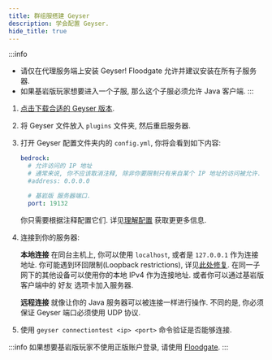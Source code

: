 ```yaml
---
title: 群组服搭建 Geyser
description: 学会配置 Geyser.
hide_title: true
---
```




:::info
- 请仅在代理服务端上安装 Geyser! Floodgate 允许并建议安装在所有子服务器.
- 如果基岩版玩家想要进入一个子服, 那么这个子服必须允许 <Versions platform="java"/> Java 客户端.
:::

1. [点击下载合适的 Geyser 版本](/download).
2. 将 Geyser 文件放入 `plugins` 文件夹, 然后重启服务器.
3. 打开 Geyser 配置文件夹内的 `config.yml`, 你将会看到如下内容:

    ```yaml
    bedrock:
      # 允许访问的 IP 地址
      # 通常来说, 你不应该取消注释, 除非你要限制只有来自某个 IP 地址的访问被允许.
      #address: 0.0.0.0

      # 基岩版 服务器端口.
      port: 19132
    ```
    你只需要根据注释配置它们.
    详见[理解配置](/wiki/geyser/understanding-the-config/) 获取更更多信息.

4. 连接到你的服务器:

   **本地连接**
   在同台主机上, 你可以使用 `localhost`, 或者是 `127.0.0.1` 作为连接地址.
   你可能遇到环回限制(Loopback restrictions), 详见[此处修复](/wiki/geyser/fixing-unable-to-connect-to-world#using-geyser-on-the-same-computer).
   在同一子网下的其他设备可以使用你的本地 IPv4 作为连接地址.
   或者你可以通过基岩版客户端中的 好友 选项卡加入服务器.

   **远程连接**
   就像让你的 Java 服务器可以被连接一样进行操作.
   不同的是, 你必须保证 Geyser 端口必须使用 UDP 协议.

5. 使用 `geyser connectiontest <ip> <port>` 命令验证是否能够连接.

:::info
如果想要基岩版玩家不使用正版账户登录, 请使用 <a href="/wiki/floodgate/setup/">Floodgate</a>.
:::